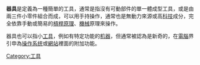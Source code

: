 {{Multiple issues|
{{Original research|time=2022-05-15T08:30:27+00:00}}
{{Unreferenced|time=2022-05-15T08:30:27+00:00}}
}}
'''器具'''是定義為一種簡單的工具，通常是指沒有可動部件的單一體成型工具，或是由兩三件小零件組合而成，可以用手持操作，通常也是無動力來源或高[[科技|科技]]成分，完全依靠手動或簡易的[[槓桿原理|槓桿原理]]、[[機械|機械]]原理來操作。

器具也可以指小[[工具|工具]]，例如有特定功能的[[机器|机器]]，但通常被認為是新奇的，在[[電腦|電腦]]界引申為[[操作系统|操作系统]]或[[網站|網站]]裡面的附加功能。

[[Category:工具|Category:工具]]